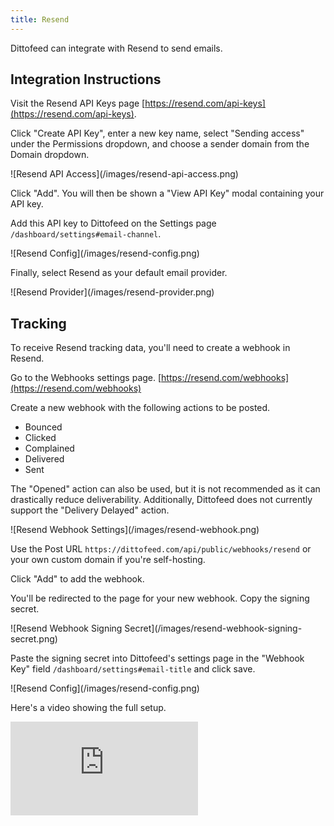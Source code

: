 ```yaml
---
title: Resend
---
```


Dittofeed can integrate with Resend to send emails.

## Integration Instructions

Visit the Resend API Keys page [https://resend.com/api-keys](https://resend.com/api-keys).

Click "Create API Key", enter a new key name, select "Sending access" under the Permissions dropdown, and choose a sender domain from the Domain dropdown.

<Frame>
![Resend API Access](/images/resend-api-access.png)
</Frame>

Click "Add". You will then be shown a "View API Key" modal containing your API key.

Add this API key to Dittofeed on the Settings page `/dashboard/settings#email-channel`.

<Frame>
![Resend Config](/images/resend-config.png)
</Frame>

Finally, select Resend as your default email provider.

<Frame>
![Resend Provider](/images/resend-provider.png)
</Frame>

## Tracking

To receive Resend tracking data, you'll need to create a webhook in Resend.

Go to the Webhooks settings page. [https://resend.com/webhooks](https://resend.com/webhooks)

Create a new webhook with the following actions to be posted.

- Bounced
- Clicked
- Complained
- Delivered
- Sent

<Info> The "Opened" action can also be used, but it is not recommended as it can drastically reduce deliverability. Additionally, Dittofeed does not currently support the "Delivery Delayed" action.</Info>

<Frame>
![Resend Webhook Settings](/images/resend-webhook.png)
</Frame>

Use the Post URL `https://dittofeed.com/api/public/webhooks/resend` or your own custom domain if you're self-hosting.

Click "Add" to add the webhook.

You'll be redirected to the page for your new webhook. Copy the signing secret.

<Frame>
![Resend Webhook Signing Secret](/images/resend-webhook-signing-secret.png)
</Frame>

Paste the signing secret into Dittofeed's settings page in the "Webhook Key" field `/dashboard/settings#email-title` and click save.

<Frame>
![Resend Config](/images/resend-config.png)
</Frame>

Here's a video showing the full setup.

<iframe 
  class="w-full aspect-video" 
  src="https://www.youtube.com/embed/nZZO4QMfzII?si=6wpB9OswaDu-NAfG" 
  title="Integrating Resend with Dittofeed to Automate Emails" 
  frameborder="0" 
  allow="accelerometer; autoplay; clipboard-write; encrypted-media; gyroscope; picture-in-picture; web-share" 
  allowfullscreen>
</iframe>

